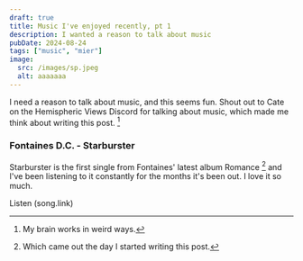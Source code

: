 ```yaml
---
draft: true
title: Music I've enjoyed recently, pt 1
description: I wanted a reason to talk about music
pubDate: 2024-08-24
tags: ["music", "mier"]
image: 
  src: /images/sp.jpeg
  alt: aaaaaaa
---
```


I need a reason to talk about music, and this seems fun.
Shout out to Cate on the Hemispheric Views Discord for talking about music, which made me think about writing this post. [^1]

[^1]: My brain works in weird ways.

### Fontaines D.C. - Starburster
Starburster is the first single from Fontaines' latest album Romance [^2] and I've been listening to it constantly for the months it's been out. I love it so much. 

<GoLink go="https://song.link/gb/i/1737990264">Listen (song.link)</GoLink>

[^2]: Which came out the day I started writing this post.